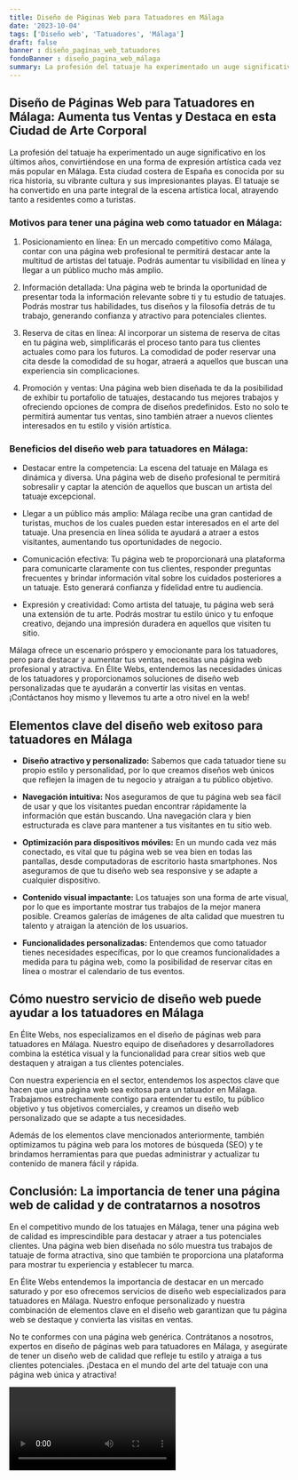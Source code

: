 ```yaml
---
title: Diseño de Páginas Web para Tatuadores en Málaga
date: '2023-10-04'
tags: ['Diseño web', 'Tatuadores', 'Málaga']
draft: false
banner : diseño_paginas_web_tatuadores
fondoBanner : diseño_pagina_web_málaga
summary: La profesión del tatuaje ha experimentado un auge significativo en los últimos años, convirtiéndose en una forma de expresión artística cada vez más popular en Málaga. Esta ciudad costera de España es conocida por su rica historia, su vibrante cultura y sus impresionantes playas. El tatuaje se ha convertido en una parte integral de la escena artística local, atrayendo tanto a residentes como a turistas.
---
```


## Diseño de Páginas Web para Tatuadores en Málaga: Aumenta tus Ventas y Destaca en esta Ciudad de Arte Corporal

La profesión del tatuaje ha experimentado un auge significativo en los últimos años, convirtiéndose en una forma de expresión artística cada vez más popular en Málaga. Esta ciudad costera de España es conocida por su rica historia, su vibrante cultura y sus impresionantes playas. El tatuaje se ha convertido en una parte integral de la escena artística local, atrayendo tanto a residentes como a turistas.

### Motivos para tener una página web como tatuador en Málaga:

1. Posicionamiento en línea: En un mercado competitivo como Málaga, contar con una página web profesional te permitirá destacar ante la multitud de artistas del tatuaje. Podrás aumentar tu visibilidad en línea y llegar a un público mucho más amplio.

2. Información detallada: Una página web te brinda la oportunidad de presentar toda la información relevante sobre ti y tu estudio de tatuajes. Podrás mostrar tus habilidades, tus diseños y la filosofía detrás de tu trabajo, generando confianza y atractivo para potenciales clientes.

3. Reserva de citas en línea: Al incorporar un sistema de reserva de citas en tu página web, simplificarás el proceso tanto para tus clientes actuales como para los futuros. La comodidad de poder reservar una cita desde la comodidad de su hogar, atraerá a aquellos que buscan una experiencia sin complicaciones.

4. Promoción y ventas: Una página web bien diseñada te da la posibilidad de exhibir tu portafolio de tatuajes, destacando tus mejores trabajos y ofreciendo opciones de compra de diseños predefinidos. Esto no solo te permitirá aumentar tus ventas, sino también atraer a nuevos clientes interesados en tu estilo y visión artística.

### Beneficios del diseño web para tatuadores en Málaga:

- Destacar entre la competencia: La escena del tatuaje en Málaga es dinámica y diversa. Una página web de diseño profesional te permitirá sobresalir y captar la atención de aquellos que buscan un artista del tatuaje excepcional.

- Llegar a un público más amplio: Málaga recibe una gran cantidad de turistas, muchos de los cuales pueden estar interesados ​​en el arte del tatuaje. Una presencia en línea sólida te ayudará a atraer a estos visitantes, aumentando tus oportunidades de negocio.

- Comunicación efectiva: Tu página web te proporcionará una plataforma para comunicarte claramente con tus clientes, responder preguntas frecuentes y brindar información vital sobre los cuidados posteriores a un tatuaje. Esto generará confianza y fidelidad entre tu audiencia.

- Expresión y creatividad: Como artista del tatuaje, tu página web será una extensión de tu arte. Podrás mostrar tu estilo único y tu enfoque creativo, dejando una impresión duradera en aquellos que visiten tu sitio.

Málaga ofrece un escenario próspero y emocionante para los tatuadores, pero para destacar y aumentar tus ventas, necesitas una página web profesional y atractiva. En Élite Webs, entendemos las necesidades únicas de los tatuadores y proporcionamos soluciones de diseño web personalizadas que te ayudarán a convertir las visitas en ventas. ¡Contáctanos hoy mismo y llevemos tu arte a otro nivel en la web!

<GifSeo />

<Cta />

## Elementos clave del diseño web exitoso para tatuadores en Málaga

- **Diseño atractivo y personalizado:** Sabemos que cada tatuador tiene su propio estilo y personalidad, por lo que creamos diseños web únicos que reflejen la imagen de tu negocio y atraigan a tu público objetivo.

- **Navegación intuitiva:** Nos aseguramos de que tu página web sea fácil de usar y que los visitantes puedan encontrar rápidamente la información que están buscando. Una navegación clara y bien estructurada es clave para mantener a tus visitantes en tu sitio web.

- **Optimización para dispositivos móviles:** En un mundo cada vez más conectado, es vital que tu página web se vea bien en todas las pantallas, desde computadoras de escritorio hasta smartphones. Nos aseguramos de que tu diseño web sea responsive y se adapte a cualquier dispositivo.

- **Contenido visual impactante:** Los tatuajes son una forma de arte visual, por lo que es importante mostrar tus trabajos de la mejor manera posible. Creamos galerías de imágenes de alta calidad que muestren tu talento y atraigan la atención de los usuarios.

- **Funcionalidades personalizadas:** Entendemos que como tatuador tienes necesidades específicas, por lo que creamos funcionalidades a medida para tu página web, como la posibilidad de reservar citas en línea o mostrar el calendario de tus eventos.

## Cómo nuestro servicio de diseño web puede ayudar a los tatuadores en Málaga

En Élite Webs, nos especializamos en el diseño de páginas web para tatuadores en Málaga. Nuestro equipo de diseñadores y desarrolladores combina la estética visual y la funcionalidad para crear sitios web que destaquen y atraigan a tus clientes potenciales.

Con nuestra experiencia en el sector, entendemos los aspectos clave que hacen que una página web sea exitosa para un tatuador en Málaga. Trabajamos estrechamente contigo para entender tu estilo, tu público objetivo y tus objetivos comerciales, y creamos un diseño web personalizado que se adapte a tus necesidades.

Además de los elementos clave mencionados anteriormente, también optimizamos tu página web para los motores de búsqueda (SEO) y te brindamos herramientas para que puedas administrar y actualizar tu contenido de manera fácil y rápida.

## Conclusión: La importancia de tener una página web de calidad y de contratarnos a nosotros

En el competitivo mundo de los tatuajes en Málaga, tener una página web de calidad es imprescindible para destacar y atraer a tus potenciales clientes. Una página web bien diseñada no sólo muestra tus trabajos de tatuaje de forma atractiva, sino que también te proporciona una plataforma para mostrar tu experiencia y establecer tu marca.

En Élite Webs entendemos la importancia de destacar en un mercado saturado y por eso ofrecemos servicios de diseño web especializados para tatuadores en Málaga. Nuestro enfoque personalizado y nuestra combinación de elementos clave en el diseño web garantizan que tu página web se destaque y convierta las visitas en ventas.

No te conformes con una página web genérica. Contrátanos a nosotros, expertos en diseño de páginas web para tatuadores en Málaga, y asegúrate de tener un diseño web de calidad que refleje tu estilo y atraiga a tus clientes potenciales. ¡Destaca en el mundo del arte del tatuaje con una página web única y atractiva!

<Video />

<CtaBot job='Tatuadores' city='Málaga'/>

<Gmaps query='Málaga+españa+maps' />